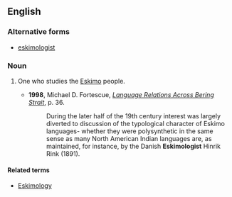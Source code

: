 ==English==

===Alternative forms===
* [[eskimologist]]

===Noun===
{{en-noun}}

# {{context|rare}} One who studies the [[Eskimo]] people.
#*'''1998''', Michael D. Fortescue, ''[http://books.google.com/books?id=Su_xVd0gTOcC&pg=PA36&dq=Eskimologist&sig=C8CpPQLAXnlUg3qbL6GoQSvMpAk Language Relations Across Bering Strait]'', p. 36.
#*:During the later half of the 19th century interest was largely diverted to discussion of the typological character of Eskimo languages- whether they were polysynthetic in the same sense as many North American Indian languages are, as maintained, for instance, by the Danish '''Eskimologist''' Hinrik Rink (1891).

====Related terms====
* [[Eskimology]]
